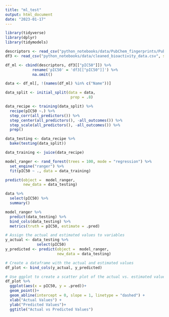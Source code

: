 ```yaml
---
title: "ml_test"
output: html_document
date: "2023-01-17"
---
```


```r
library(tidyverse)
library(dplyr)
library(tidymodels)
```

```r
descriptors <- read_csv("python_notebooks/data/PubChem_fingerprints/PubChem.csv", show_col_types = FALSE)
df3 <- read_csv("python_notebooks/data/cleaned_bioactivity_data.csv", show_col_types = FALSE)
```

```r
df_ml <- cbind(descriptors, df3[["pIC50"]]) %>% 
            rename('pIC50' = 'df3[["pIC50"]]') %>% 
            na.omit()
```

```r

data <- df_ml[, !(names(df_ml) %in% c("Name"))]

data_split <- initial_split(data = data,
                             prop = .8)

data_recipe <- training(data_split) %>%
  recipe(pIC50 ~.) %>%
  step_corr(all_predictors()) %>%
  step_center(all_predictors(), -all_outcomes()) %>%
  step_scale(all_predictors(), -all_outcomes()) %>%
  prep()

data_testing <- data_recipe %>%
  bake(testing(data_split)) 

data_training <- juice(data_recipe)

model_ranger <- rand_forest(trees = 100, mode = "regression") %>%
  set_engine("ranger") %>%
  fit(pIC50 ~ ., data = data_training)

```

```r
predict(object =  model_ranger, 
        new_data = data_testing)
```
```r
data %>% 
  select(pIC50) %>% 
  summary()
```


```r
model_ranger %>%
  predict(data_testing) %>%
  bind_cols(data_testing) %>%
  metrics(truth = pIC50, estimate = .pred)
```
```r


# Assign the actual and estimated values to variables
y_actual <- data_testing %>% 
              select(pIC50)
y_predicted <- predict(object =  model_ranger, 
                       new_data = data_testing)

# Create a dataframe with the actual and estimated values
df_plot <- bind_cols(y_actual, y_predicted)

# Use ggplot to create a scatter plot of the actual vs. estimated values
df_plot %>% 
  ggplot(aes(x = pIC50, y = .pred))+
  geom_point()+
  geom_abline(intercept = 0, slope = 1, linetype = "dashed") +
  xlab("Actual Values") +
  ylab("Predicted Values")+
  ggtitle("Actual vs Predicted Values")
```


